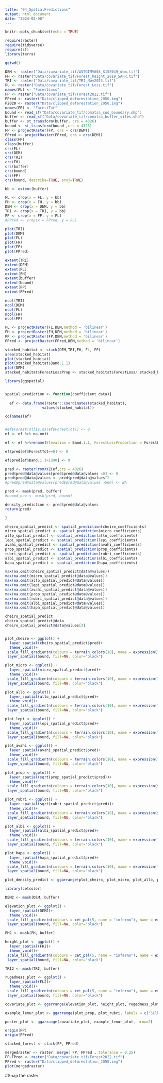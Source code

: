 ```yaml
---
title: "04_SpatialPredictions"
output: html_document
date: "2024-02-08"
---
```


```r
knitr::opts_chunk$set(echo = TRUE)
```

```r
require(raster)
require(tidyverse)
require(sf)
library(terra)

getwd()

DEM <- raster("Data/covariate_tif/ASTGTMV003_S15E049_dem.tif")
FH <- raster("Data/covariate_tif/Forest_height_2019_SAFR.tif")
TRI <- raster("Data/covariate_tif/TRI_Nov2023.tif")
FL <- raster("Data/covariate_tif/Forest_Loss.tif")
names(FL) <- "ForestLoss"
FP <- raster("Data/covariate_tif/Forest2022.tif")
FPred <- raster("Data/clipped_deforestation_2050.img")
F2020 <- raster("Data/clipped_deforestation_2050.img")
names(FP) <- "ForestTot"
bound <- read_sf("Data/covariate_tif/comatsa_sud_boundary.shp")
buffer <- read_sf("Data/covariate_tif/comatsa_buffer_sites.shp")
buffer <- st_transform(buffer, crs = 4326)
bound <- st_transform(bound ,crs = 4326)
FP <- projectRaster(FP, crs = crs(DEM))
FPred <- projectRaster(FPred, crs = crs(DEM))
class(FP)
class(buffer)
crs(FL)
crs(DEM)
crs(TRI)
crs(FH)
crs(buffer)
crs(bound)
crs(FP)
crs(bound, describe=TRUE, proj=TRUE)

```

```r

bb <- extent(buffer)

FL <- crop(x = FL, y = bb)
FH <- crop(x = FH, y = bb)
DEM <- crop(x = DEM, y = bb)
TRI <- crop(x = TRI, y = bb)
FP <- crop(x = FP, y = FL)
#FPred <- crop(x = FPred, y = FL)

plot(TRI)
plot(DEM)
plot(FL)
plot(FH)
plot(FP)
plot(FPred)

extent(TRI)
extent(DEM)
extent(FL)
extent(FH)
extent(buffer)
extent(bound)
extent(FP)
extent(FPred)

ncol(TRI)
ncol(DEM)
ncol(FL)
ncol(FH)
ncol(FP)

FL <- projectRaster(FL,DEM,method = 'bilinear')
FH <- projectRaster(FH,DEM,method = 'bilinear')
FP <- projectRaster(FP,DEM,method = 'bilinear')
FPred <- projectRaster(FPred,DEM,method = 'bilinear')

stacked_habitat <- stack(DEM,TRI,FH, FL, FP)
area(stacked_habitat)
plot(stacked_habitat)
plot(stacked_habitat$Band.1.1)
plot(DEM)
stacked_habitat$ForestLossProp <- stacked_habitat$ForestLoss/ stacked_habitat$Forest2022

```

```r
library(ggspatial)


spatial_prediction <- function(coefficient_data){
  
  ef <- data.frame(raster::coordinates(stacked_habitat),
                 values(stacked_habitat))

colnames(ef)


#ef$ForestTot[is.na(ef$ForestTot)] <- 0
ef <- ef %>% na.omit

ef <- ef %>%rename(Elevation = Band.1.1, ForestLossProportion = ForestLossProp, CanopyHeight = Layer_1, Ruggedness =Band.1.2) %>% mutate(pred = coefficient_data[[5]]*(Ruggedness) + (coefficient_data[[3]]*(Elevation)) + (coefficient_data[[2]]*(CanopyHeight)) + (coefficient_data[[4]]*ForestLossProportion) + coefficient_data[[1]])

ef$pred[ef$ForestTot==0] <- 0

ef$pred[ef$Band.1.1>1800] <- 0

pred <- rasterFromXYZ(ef,crs = 4326)
pred$pred@data@values[pred$pred@data@values <0] <- 0
pred$pred@data@values <- pred$pred@data@values^2
#pred$pred@data@values[pred$pred@data@values >500] <- NA

pred <- mask(pred, buffer)
#bound_new <- mask(pred, bound)

density_prediction <- pred$pred@data@values
return(pred)

}

cheiro_spatial_predict <- spatial_prediction(cheiro_coefficients)
micro_spatial_predict <- spatial_prediction(micro_coefficients)
allo_spatial_predict <- spatial_prediction(allo_coefficients)
lepi_spatial_predict <- spatial_prediction(lepi_coefficients)
avahi_spatial_predict <- spatial_prediction(avahi_coefficients)
prop_spatial_predict <- spatial_prediction(prop_coefficients)
rubri_spatial_predict <- spatial_prediction(rubri_coefficients)
albi_spatial_predict <- spatial_prediction(albi_coefficients)
hapa_spatial_predict <- spatial_prediction(hapa_coefficients)

max(na.omit(cheiro_spatial_predict@data@values))
max(na.omit(micro_spatial_predict@data@values))
max(na.omit(allo_spatial_predict@data@values))
max(na.omit(lepi_spatial_predict@data@values))
max(na.omit(avahi_spatial_predict@data@values))
max(na.omit(prop_spatial_predict@data@values))
max(na.omit(rubri_spatial_predict@data@values))
max(na.omit(albi_spatial_predict@data@values))
max(na.omit(hapa_spatial_predict@data@values))

cheiro_spatial_predict
cheiro_spatial_predict@data
cheiro_spatial_predict@data@values[3]


plot_cheiro <- ggplot() +
  layer_spatial(cheiro_spatial_predict$pred)+
  theme_void()+
 scale_fill_gradientn(colours = terrain.colors(10), name = expression("Individuals/Km"^2), trans="reverse",na.value="white")+
 layer_spatial(bound, fill=NA, color="black")

plot_micro <- ggplot() +
  layer_spatial(micro_spatial_predict$pred)+
  theme_void()+
 scale_fill_gradientn(colours = terrain.colors(10), name = expression("Individuals/Km"^2), trans="reverse",na.value="white")+
 layer_spatial(bound, fill=NA, color="black")

plot_allo <- ggplot() +
  layer_spatial(allo_spatial_predict$pred)+
  theme_void()+
 scale_fill_gradientn(colours = terrain.colors(10), name = expression("Individuals/Km"^2), trans="reverse",na.value="white")+
 layer_spatial(bound, fill=NA, color="black")

plot_lepi <- ggplot() +
  layer_spatial(lepi_spatial_predict$pred)+
  theme_void()+
 scale_fill_gradientn(colours = terrain.colors(10), name = expression("Individuals/Km"^2), trans="reverse",na.value="white")+
 layer_spatial(bound, fill=NA, color="black")

plot_avahi <- ggplot() +
  layer_spatial(avahi_spatial_predict$pred)+
  theme_void()+
 scale_fill_gradientn(colours = terrain.colors(10), name = expression("Individuals/Km"^2), trans="reverse",na.value="white")+
 layer_spatial(bound, fill=NA, color="black")

plot_prop <- ggplot() +
  layer_spatial(sqrt(prop_spatial_predict$pred))+
  theme_void()+
 scale_fill_gradientn(colours = terrain.colors(10), name = expression(sqrt("Ind./Km"^2)), trans="reverse",na.value="white")+
 layer_spatial(bound, fill=NA, color="black")

plot_rubri <- ggplot() +
  layer_spatial(sqrt(rubri_spatial_predict$pred))+
  theme_void()+
 scale_fill_gradientn(colours = terrain.colors(10), name = expression(sqrt("Ind./Km"^2)), trans="reverse",na.value="white")+
 layer_spatial(bound, fill=NA, color="black")

plot_albi <- ggplot() +
  layer_spatial(albi_spatial_predict$pred)+
  theme_void()+
 scale_fill_gradientn(colours = terrain.colors(10), name = expression("Individuals/Km"^2), trans="reverse",na.value="white")+
 layer_spatial(bound, fill=NA, color="black")

plot_hapa <- ggplot() +
  layer_spatial(hapa_spatial_predict$pred)+
  theme_void()+
 scale_fill_gradientn(colours = terrain.colors(10), name = expression("Individuals/Km"^2), trans="reverse",na.value="white")+
 layer_spatial(bound, fill=NA, color="black")

plot_density_predict <- ggarrange(plot_cheiro, plot_micro, plot_allo, plot_lepi, plot_avahi, plot_prop, plot_rubri, plot_albi, plot_hapa, common.legend = FALSE, labels = c("C. crossleyi", "M. lehilahytsara", "A. trichotis", "L. saeli", "A. laniger", "P. candidus", "E. rubriventer", "E. albifrons", "H. occidentalis"))

library(cetcolor)

DEM2 <- mask(DEM, buffer)

elevation_plot <- ggplot() +
  layer_spatial(DEM2)+
  theme_void()+
 scale_fill_gradientn(colours = cet_pal(5, name = "inferno"), name = expression("Elevation (m)"), trans="reverse",na.value="white")+
 layer_spatial(bound, fill=NA, color="black")

FH2 <- mask(FH, buffer)

height_plot <- ggplot() +
  layer_spatial(FH2)+
  theme_void()+
 scale_fill_gradientn(colours = cet_pal(5, name = "inferno"), name = expression("Canopy Height (m)"), trans="reverse",na.value="white")+
 layer_spatial(bound, fill=NA, color="black")

TRI2 <- mask(TRI, buffer)

rugedness_plot <- ggplot() +
  layer_spatial(FL2)+
  theme_void()+
 scale_fill_gradientn(colours = cet_pal(5, name = "inferno"), name = expression("Ruggedness"), trans="reverse",na.value="white")+
 layer_spatial(bound, fill=NA, color="black")

covariate_plot <- ggarrange(elevation_plot, height_plot, rugedness_plot, nrow=1)

example_lemur_plot <- ggarrange(plot_prop, plot_rubri, labels = c("Silky Sifaka", "Red-bellied Lemur"))

poster_plot <- ggarrange(covariate_plot, example_lemur_plot, nrow=2)

```

```r
origin(FP)
origin(FPred)

stacked_forest <- stack(FP, FPred)

mergedraster <- raster::merge( FP, FPred , tolerance = 0.25)
FP-FPred <- raster("Data/covariate_tif/Forest2022.tif")
FPred <- raster("Data/clipped_deforestation_2050.img")
plot(mergedraster)

```
#Snap the raster 

